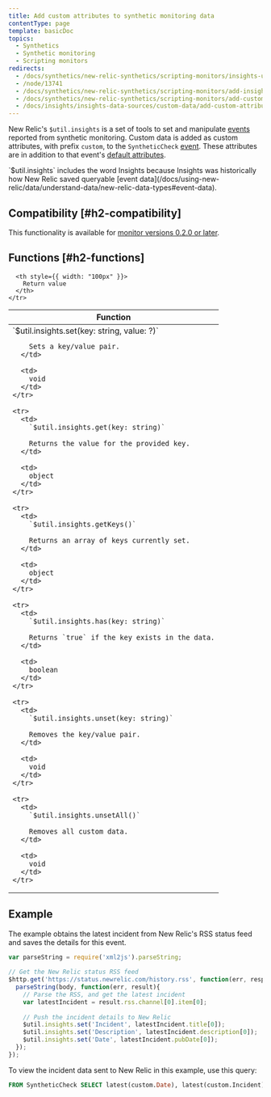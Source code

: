 ```yaml
---
title: Add custom attributes to synthetic monitoring data
contentType: page
template: basicDoc
topics:
  - Synthetics
  - Synthetic monitoring
  - Scripting monitors
redirects:
  - /docs/synthetics/new-relic-synthetics/scripting-monitors/insights-utility-library-synthetics
  - /node/13741
  - /docs/synthetics/new-relic-synthetics/scripting-monitors/add-insights-attributes-synthetics-events
  - /docs/synthetics/new-relic-synthetics/scripting-monitors/add-custom-attributes-new-relic-synthetics-data
  - /docs/insights/insights-data-sources/custom-data/add-custom-attributes-synthetics-events
---
```


New Relic's `$util.insights` is a set of tools to set and manipulate [events](/docs/using-new-relic/data/understand-data/new-relic-data-types#event-data) reported from synthetic monitoring. Custom data is added as custom attributes, with prefix `custom`, to the `SyntheticCheck` [event](/docs/insights/use-insights-ui/getting-started/introduction-new-relic-insights#event-type). These attributes are in addition to that event's [default attributes](/docs/insights/new-relic-insights/decorating-events/synthetics-default-attributes-insights#syntheticcheck-table).

<Callout variant="important">
  `$util.insights` includes the word Insights because Insights was historically how New Relic saved queryable [event data](/docs/using-new-relic/data/understand-data/new-relic-data-types#event-data).
</Callout>

## Compatibility [#h2-compatibility]

This functionality is available for [monitor versions 0.2.0 or later](/docs/synthetics/new-relic-synthetics/scripting-monitors/scripted-monitor-runtime-environment).

## Functions [#h2-functions]

<Table>
  <thead>
    <tr>
      <th>
        Function
      </th>

      <th style={{ width: "100px" }}>
        Return value
      </th>
    </tr>
  </thead>

  <tbody>
    <tr>
      <td>
        `$util.insights.set(key: string, value: ?)`

        Sets a key/value pair.
      </td>

      <td>
        void
      </td>
    </tr>

    <tr>
      <td>
        `$util.insights.get(key: string)`

        Returns the value for the provided key.
      </td>

      <td>
        object
      </td>
    </tr>

    <tr>
      <td>
        `$util.insights.getKeys()`

        Returns an array of keys currently set.
      </td>

      <td>
        object
      </td>
    </tr>

    <tr>
      <td>
        `$util.insights.has(key: string)`

        Returns `true` if the key exists in the data.
      </td>

      <td>
        boolean
      </td>
    </tr>

    <tr>
      <td>
        `$util.insights.unset(key: string)`

        Removes the key/value pair.
      </td>

      <td>
        void
      </td>
    </tr>

    <tr>
      <td>
        `$util.insights.unsetAll()`

        Removes all custom data.
      </td>

      <td>
        void
      </td>
    </tr>
  </tbody>
</Table>

## Example

The example obtains the latest incident from New Relic's RSS status feed and saves the details for this event.

```javascript
var parseString = require('xml2js').parseString;
 
// Get the New Relic status RSS feed
$http.get('https://status.newrelic.com/history.rss', function(err, response, body) {
  parseString(body, function(err, result){
    // Parse the RSS, and get the latest incident
    var latestIncident = result.rss.channel[0].item[0];
    
    // Push the incident details to New Relic 
    $util.insights.set('Incident', latestIncident.title[0]);
    $util.insights.set('Description', latestIncident.description[0]);
    $util.insights.set('Date', latestIncident.pubDate[0]);
  });
});
```

To view the incident data sent to New Relic in this example, use this query:

```sql
FROM SyntheticCheck SELECT latest(custom.Date), latest(custom.Incident), latest(custom.Description)
```

